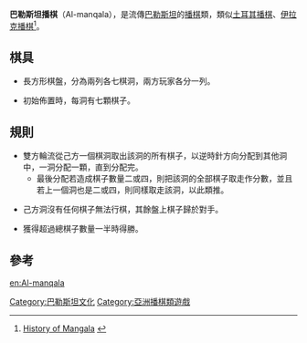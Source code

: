 '''巴勒斯坦播棋'''（Al-manqala），是流傳[[巴勒斯坦|巴勒斯坦]]的[[播棋|播棋]]類，類似[[土耳其播棋|土耳其播棋]]、[[伊拉克播棋|伊拉克播棋]]<ref>[http://www.mangala.com.tr/history.html History of Mangala] {{webarchive|url=https://web.archive.org/web/20110810090328/http://www.mangala.com.tr/history.html |date=2011-08-10 }}</ref>。

== 棋具 ==

*長方形棋盤，分為兩列各七棋洞，兩方玩家各分一列。

*初始佈置時，每洞有七顆棋子。

==規則==

*雙方輪流從己方一個棋洞取出該洞的所有棋子，以逆時針方向分配到其他洞中，一洞分配一顆，直到分配完。
**最後分配若造成棋子數量二或四，則把該洞的全部棋子取走作分數，並且若上一個洞也是二或四，則同樣取走該洞，以此類推。

*己方洞沒有任何棋子無法行棋，其餘盤上棋子歸於對手。

*獲得超過總棋子數量一半時得勝。

==參考==
<div class="references-small">
<references/>
</div>
[[Category:巴勒斯坦文化|Category:巴勒斯坦文化]]
[[Category:亞洲播棋類遊戲|Category:亞洲播棋類遊戲]]

[[en:Al-manqala|en:Al-manqala]]